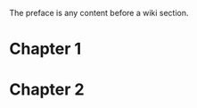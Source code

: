 The preface is any content before a wiki section.

= Chapter 1 =

{{include document="chapter1.wiki" /}}

= Chapter 2 =

{{include document="chapter2.wiki" /}}

